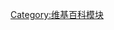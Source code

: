 {{Module category |help=要加入模組到本分類，請在模組文件放置'''{{tl2|Module rating|pre-alpha}}'''。}}
{{empty category}}
{{module-rating categories}}

[[Category:维基百科模块|Category:维基百科模块]]